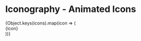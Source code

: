 
<Meta title="Components/Icon/All Animated Icons" />

# Iconography - Animated Icons

<div className="all-icons">
{Object.keys(icons).map(icon => (<div className="icon-wrapper"><Icon iconName={icon} size="32"/> <span>{icon}</span></div>))}
</div>
<style>
  {`
  .all-icons{
    margin-top: 24px;
    width: 100%;
    display: flex;
    flex-wrap: wrap;

  .icon-wrapper{
    width: calc(33% - 10px);
    margin-bottom: 20px;
    margin-right: 10px;
    display: flex;
    align-items: center;

  .icon{
    margin-right: 4px;
  `}
</style>
